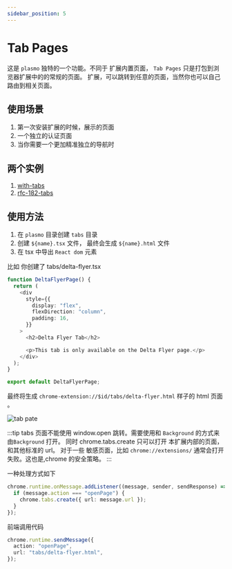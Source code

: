 ```yaml
---
sidebar_position: 5
---
```


# Tab Pages

这是 `plasmo` 独特的一个功能。不同于 扩展内置页面， `Tab Pages` 只是打包到浏览器扩展中的的常规的页面。
扩展，可以跳转到任意的页面，当然你也可以自己路由到相关页面。

## 使用场景

1. 第一次安装扩展的时候，展示的页面
2. 一个独立的认证页面
3. 当你需要一个更加精准独立的导航时

## 两个实例

1. [with-tabs](https://github.com/PlasmoHQ/examples/tree/main/with-tabs)
2. [rfc-182-tabs](https://github.com/PlasmoHQ/plasmo-test/tree/main/rfc/rfc-182-tabs)

## 使用方法

1. 在 `plasmo` 目录创建 `tabs` 目录
2. 创建 `${name}.tsx` 文件， 最终会生成 `${name}.html` 文件
3. 在 tsx 中导出 `React dom` 元素

比如 你创建了 tabs/delta-flyer.tsx

```ts title="tabs/delta-flyer.tsx"
function DeltaFlyerPage() {
  return (
    <div
      style={{
        display: "flex",
        flexDirection: "column",
        padding: 16,
      }}
    >
      <h2>Delta Flyer Tab</h2>

      <p>This tab is only available on the Delta Flyer page.</p>
    </div>
  );
}

export default DeltaFlyerPage;
```

最终将生成 `chrome-extension://$id/tabs/delta-flyer.html` 样子的 html 页面 。

![tab pate](./tabpage.jpg)

:::tip
tabs 页面不能使用 window.open 跳转。需要使用和 `Background` 的方式来由`Background` 打开。
同时 chrome.tabs.create 只可以打开 本扩展内部的页面，和其他标准的 url。
对于一些 敏感页面，比如 `chrome://extensions/` 通常会打开失败。这也是,chrome 的安全策略。
:::

一种处理方式如下

```typescript
chrome.runtime.onMessage.addListener((message, sender, sendResponse) => {
  if (message.action === "openPage") {
    chrome.tabs.create({ url: message.url });
  }
});
```

前端调用代码

```typescript
chrome.runtime.sendMessage({
  action: "openPage",
  url: "tabs/delta-flyer.html",
});
```
